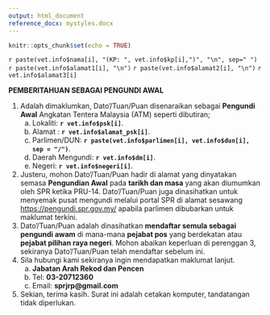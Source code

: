 ---
output: html_document
reference_docx: mystyles.docx
---

<style>
div {
    text-align: justify;
    text-justify: inter-word;
}
</style>

```{r setup, include=FALSE}
knitr::opts_chunk$set(echo = TRUE)

```
`r paste(vet.info$nama[i], "(KP: ", vet.info$kp[i],")", "\n", sep=" ")`
`r paste(vet.info$alamat1[i], "\n")`
`r paste(vet.info$alamat2[i], "\n")`
`r vet.info$alamat3[i]`

**PEMBERITAHUAN SEBAGAI PENGUNDI AWAL**

1.  Adalah dimaklumkan, Dato'/Tuan/Puan disenaraikan sebagai **Pengundi Awal** Angkatan Tentera Malaysia (ATM) seperti dibutiran;
    a.  Lokaliti: **`r vet.info$psk[i]`**.
    b.  Alamat	: **`r vet.info$alamat_psk[i]`**.
    c.  Parlimen/DUN: **`r paste(vet.info$parlimen[i], vet.info$dun[i], sep = "/")`**.
    d.  Daerah Mengundi: **`r vet.info$dm[i]`**.
    e.  Negeri: **`r vet.info$negeri[i]`**.     
2.	Justeru, mohon Dato'/Tuan/Puan hadir di alamat yang dinyatakan semasa **Pengundian Awal** pada **tarikh dan masa** yang akan diumumkan oleh SPR ketika PRU-14. Dato'/Tuan/Puan juga dinasihatkan untuk menyemak pusat mengundi melalui portal SPR di alamat sesawang <https://pengundi.spr.gov.my/> apabila parlimen dibubarkan untuk maklumat terkini.  
3.	Dato'/Tuan/Puan adalah dinasihatkan **mendaftar semula sebagai pengundi awam** di mana-mana **pejabat pos** yang berdekatan atau **pejabat pilihan raya negeri**. Mohon abaikan keperluan di perenggan 3, sekiranya Dato'/Tuan/Puan telah mendaftar sebelum ini.  
4.	Sila hubungi kami sekiranya ingin mendapatkan maklumat lanjut. 
    a.  **Jabatan Arah Rekod dan Pencen**
    b.  Tel: **03-20712360**
    c.  Email: **sprjrp@gmail.com**    
5.	Sekian, terima kasih. Surat ini adalah cetakan komputer, tandatangan tidak diperlukan.